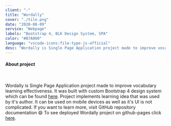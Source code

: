 ```yaml
---
client: "-"
title: "Wordally"
cover: "./tile.png"
date: "2020-08-09"
service: "Webpage"
labels: "Bootstrap 4, BLK Design System, SPA"
color: "#B7A000"
language: "vscode-icons:file-type-js-official"
desc: "Wordally is Single Page Application project made to improve vocabulary learning effectiveness. It was built with custom Bootstrap 4 design system. Project implements learning idea that was used by it's author. It can be used on mobile devices as well as it's UI is not complicated. If you want to learn more, visit GitHub repository documentation"
---
```



<h4>About project</h4>

<br/>

<p class="text-justify">
  Wordally is Single Page Application project made to improve vocabulary learning effectiveness. It was built with custom Bootstrap 4 design system which can be found <a href="https://github.com/creativetimofficial/blk-design-system#readme" target="_blank">here</a>. Project implements learning idea that was used by it's author. It can be used on mobile devices as well as it's UI is not complicated. If you want to learn more, visit GitHub repository documentation 😄 To see deployed Wordally project on github-pages click <a href="https://trolit.github.io/Wordally/?&word=dog&translation=pies&word=cat&translation=kot&word=ogre&translation=ogr&word=pigeon&translation=go%C5%82%C4%85b&word=monster&translation=potw%C3%B3r&word=fire&translation=ogie%C5%84&word=kitchen&translation=kuchnia&word=house&translation=dom&word=shoot&translation=strzela%C4%87" target="_blank">here</a>. 
</p>

<Arrow/>

<GitHubButton url="https://github.com/trolit/Wordally#readme"/>